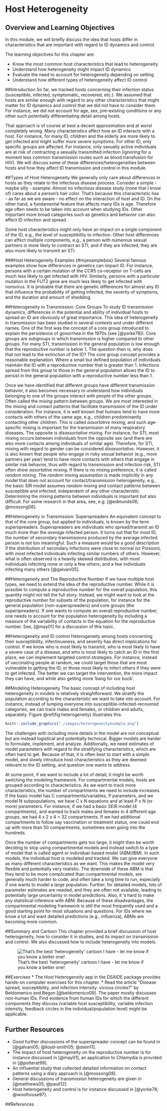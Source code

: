# Host Heterogeneity

## Overview and Learning Objectives
In this module, we will briefly discuss the idea that hosts differ in characteristics that are important with regard to ID dynamics and control.

The learning objectives for this chapter are:

* Know the most common host characteristics that lead to heterogeneity
* Understand how heterogeneity might impact ID dynamics
* Evaluate the need to account for heterogeneity depending on setting
* Understand how different types of heterogeneity affect ID control



##Introduction
So far, we tracked hosts concerning their infection status (susceptible, infected, symptomatic, recovered, etc.). We assumed that hosts are similar enough with regard to any other characteristics that might matter for ID dynamics and control that we did not have to consider them. For instance, we did not account for age, sex, pre-existing conditions or any other such potentially differentiating detail among hosts.

That approach is of course at best a decent approximation and at worst completely wrong. Many characteristics affect how an ID interacts with a host. For instance, for many ID, children and the elderly are more likely to get infected and might suffer more severe symptoms. For other ID, only specific groups are affected. For instance, only sexually active individuals are at risk of contracting a sexually transmitted infection (ignoring for a moment less common transmission routes such as blood transfusion for HIV). We will discuss some of these differences/heterogeneities between hosts and how they affect ID transmission and control in this module.


##Types of Host Heterogeneity 
We generally only care about differences in hosts as they relate to the infectious disease process. Consider a simple - maybe silly - example: Almost no infectious disease study (none that I know of) cares about a person's hair color. That's because this characteristic has - as far as we are aware - no effect on the interaction of host and ID. On the other hand, a fundamental feature that affects many IDs is age. Therefore age often needs to be taken into account when studying IDs. Other important more broad categories such as genetics and behavior can also affect ID infection and spread.

Some host characteristics might only have an impact on a single component of the ID, e.g., the level of susceptibility to infection. Other host differences can affect multiple components, e.g., a person with numerous sexual partners is more likely to contract an STI, and if they are infected, they are also more likely to transmit an STI.




###Host Heterogeneity Examples {#myexamplebox}
Several famous examples show how differences in genetics can impact ID. For instance, persons with a certain mutation of the CCR5 co-receptor on T-cells are much less likely to get infected with HIV. Similarly, persons with a particular mutation in the FUT2 gene are much less likely to get infected with norovirus. It is probable that there are genetic differences for almost any ID that influence the probability of getting infected, the severity of symptoms, and the duration and amount of shedding.



##Heterogeneity in Transmission: Core Groups
To study ID transmission dynamics, differences in the potential and ability of individual hosts to spread an ID are obviously of great importance. This idea of heterogeneity in transmission has been studied in several contexts and under different names. One of the first was the concept of a core group introduced to explain the persistence of gonorrhea in
the 1970s (see [@yorke78]). Core groups are subgroups in which transmission is higher compared to other groups. For many STI, transmission in the general population is low enough that the reproductive number is below 1. The question then is, why does that not lead to the extinction of the ID? The core group concept provides a reasonable explanation. Where a small but defined population of individuals maintain the ID with a reproductive number that is greater than 1. Infections spread from this group to those in the general population allows the ID to persist in the general population with a reproductive number less than 1.

Once we have identified that different groups have different transmission behavior, it also becomes necessary to understand how individuals belonging to one of the groups interact with people of the other groups. Often called the _mixing_ pattern between groups. We are most interested in the mixing and contact patterns that facilitate transmission of the ID under consideration. For instance, it is well known that humans tend to have more contacts with others of the same age, e.g., children predominantly contacting other children. This is called _assortative_ mixing, and such age-specific mixing is important for the transmission of many respiratory diseases. The opposite is _disassortative_ mixing. For instance, for STI, most mixing occurs between individuals from the opposite sex (and there are also more contacts among individuals of similar age). Therefore, for STI, mixing with regard to gender can be considered _disassortative_. However, it is also known that people who engage in risky sexual behavior (e.g., more partners per year) tend to have more contacts with others that engage in similar risk behavior, thus with regard to transmission and infection risk, STI often show _assortative_ mixing. If there is no mixing preference, it is called _random_ mixing. The _random_ mixing assumption is made implicitly in any model that does not account for contact/transmission heterogeneity, e.g., the basic SIR model assumes _random_ mixing and contact patterns between susceptible and infected, independent of any other characteristic. Determining the mixing patterns between individuals is important but also difficult. For some research in that area, see, e.g. [@edmunds06; @mossong08].


##Heterogeneity in Transmission: Superspreaders
An equivalent concept to that of the core group, but applied to individuals, is known by the term superspreaders. Superspreaders are individuals who spread/transmit an ID much more than the _average_ infected person. It turns out that for most ID, the number of secondary transmissions produced by the average infected person is not too meaningful. Such a measure would be a good description if the distribution of secondary infections were close to normal (or Poisson), with most infected individuals infecting similar numbers of others. However, what is often observed is a heavily skewed distribution, with most individuals infecting none or only a few others, and a few individuals infecting many others [@galvani05].


##Heterogeneity and The Reproductive Number
If we have multiple host types, we need to extend the idea of the reproductive number. While it is possible to compute a reproductive number for the overall population, this quantity might not tell the full story. Instead, we might want to look at the reproductive number for subsets of the population, for instance for the general population (non-superspreaders) and core groups (the superspreaders). If one wants to compute an overall reproductive number, one needs to account for the population heterogeneity by including a measure of the variability of contacts in the equation for the reproductive number. See, [@may01] for a discussion of this topic.


##Heterogeneity and ID control
Heterogeneity among hosts concerning their susceptibility, infectiousness, and severity has direct implications for control. If we know who is most likely to transmit, who is most likely to have a severe case of a disease, and who is most likely to catch an ID in the first place, we can implement targeted control strategies. For instance, instead of vaccinating people at random, we could target those that are most vulnerable to getting the ID, or those most likely to infect others if they were to get infected. The better we can target the intervention, the more impact they can have, and while also getting more 'bang for our buck'.   



##Modeling Heterogeneity
The basic concept of including host heterogeneity in models is relatively straightforward. We stratify the population according to the characteristic we want to take into account. For instance, instead of lumping everyone into susceptible-infected-recovered categories, we can track males and females, or children and adults, separately. Figure \@ref(fig:heterogeneity) illustrates this. 


```r
knitr::include_graphics("./images/heterogeneityexample.png")
```


The challenges with including more details in the model are not conceptual but are instead logistical and potentially technical. Bigger models are harder to formulate, implement, and analyze. Additionally, we need estimates of model parameters with regard to the stratifying characteristics, which are often hard to get. Because of that, it is often best to start with a simple model, and slowly introduce host characteristics as they are deemed relevant to the ID setting, and question one wants to address. 

At some point, if we want to include a lot of detail, it might be worth switching the modeling framework. For compartmental models, hosts are grouped according to characteristics. As we want to track more characteristics, the number of compartments we need to include increases. If the basic model has C compartments/variables, P parameters, and we model N subpopulations, we have C x N equations and at least P x N (or more) parameters. For instance, if we had a basic SEIR model (4 compartments), and wanted to track males and females in 4 different age groups, we had 4 x 2 x 4 = 32 compartments. If we had additional compartments to follow say vaccination or treatment status, one could end up with more than 50 compartments, sometimes even going into the hundreds.

Once the number of compartments gets too large, it might then be worth deciding to stop using compartmental models and instead switch to a type of model that is called agent or individual-based model (ABM/IBM). In such models, the individual host is modeled and tracked. We can give everyone as many different characteristics as we want. This makes the model very flexible and potentially very realistic. The downside of these ABM is that they tend to be more complicated than compartmental models, are generally much harder to code, and often take a long time to run, especially if one wants to model a large population. Further, for detailed models, lots of parameter estimates are needed, and they are often not available, leading to potentially large uncertainty in model predictions. Also, it 's hard to make any statistical inference with ABM. Because of these disadvantages, the compartmental modeling framework is still the most frequently used and a good starting point for most situations and questions. For IDs where we know a lot and want detailed predictions (e.g., influenza), ABMs are becoming more common. 



##Summary and Cartoon
This chapter provided a brief discussion of host heterogeneity, how to consider it in studies, and its impact on transmission and control. We also discussed how to include heterogeneity into models.


![That's the best 'heterogeneity' cartoon I have - let me know if you know a better one!](./images/crazyvenndiagram.gif)


##Exercises
* The _Host Heterogeneity_ app in the DSAIDE package provides hands-on computer exercises for this chapter.
* Read the article "Disease spread, susceptibility, and infection intensity: vicious circles?" by Beldomenico and Begon [@beldomenico09]. The paper mostly discusses non-human IDs. Find evidence from human IDs for which the different components they discuss (variable host susceptibility, variable infection intensity, feedback circles in the individual/population level) might be applicable. 


## Further Resources
* Good further discussions of the superspreader concept can be found in [@galvani05; @lloyd-smith05; @stein11].
* The impact of host heterogeneity on the reproductive number is for instance discussed in [@may01], an application to Chlamydia is provided in [@potterat99].
* An influential study that collected detailed information on contact patterns using a diary approach is [@mossong08].
* General discussions of transmission heterogeneity are given in [@matthews05; @paull12].
* Host heterogeneity and control is for instance discussed in [@yorke78; @woolhouse97].

##References

